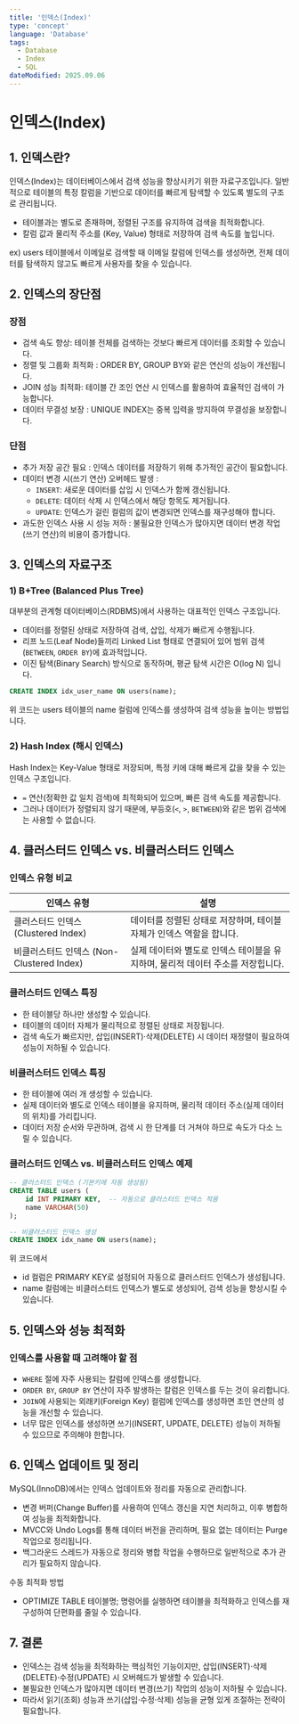 ```yaml
---
title: '인덱스(Index)'
type: 'concept'
language: 'Database'
tags:
  - Database
  - Index
  - SQL
dateModified: 2025.09.06
---
```



# 인덱스(Index) 

## 1. 인덱스란?
인덱스(Index)는 데이터베이스에서 검색 성능을 향상시키기 위한 자료구조입니다.
일반적으로 테이블의 특정 칼럼을 기반으로 데이터를 빠르게 탐색할 수 있도록 별도의 구조로 관리됩니다.

- 테이블과는 별도로 존재하며, 정렬된 구조를 유지하여 검색을 최적화합니다.
- 칼럼 값과 물리적 주소를 (Key, Value) 형태로 저장하여 검색 속도를 높입니다.

ex) users 테이블에서 이메일로 검색할 때 이메일 칼럼에 인덱스를 생성하면, 전체 데이터를 탐색하지 않고도 빠르게 사용자를 찾을 수 있습니다.

## 2. 인덱스의 장단점

### 장점
- 검색 속도 향상: 테이블 전체를 검색하는 것보다 빠르게 데이터를 조회할 수 있습니다.
- 정렬 및 그룹화 최적화 : ORDER BY, GROUP BY와 같은 연산의 성능이 개선됩니다.
- JOIN 성능 최적화: 테이블 간 조인 연산 시 인덱스를 활용하여 효율적인 검색이 가능합니다.
- 데이터 무결성 보장 : UNIQUE INDEX는 중복 입력을 방지하여 무결성을 보장합니다.

### 단점
- 추가 저장 공간 필요 : 인덱스 데이터를 저장하기 위해 추가적인 공간이 필요합니다.
- 데이터 변경 시(쓰기 연산) 오버헤드 발생 :  
  - `INSERT`: 새로운 데이터를 삽입 시 인덱스가 함께 갱신됩니다.
  - `DELETE`: 데이터 삭제 시 인덱스에서 해당 항목도 제거됩니다.
  - `UPDATE`: 인덱스가 걸린 컬럼의 값이 변경되면 인덱스를 재구성해야 합니다.
- 과도한 인덱스 사용 시 성능 저하 : 불필요한 인덱스가 많아지면 데이터 변경 작업(쓰기 연산)의 비용이 증가합니다.

## 3. 인덱스의 자료구조

### 1) B+Tree (Balanced Plus Tree)
대부분의 관계형 데이터베이스(RDBMS)에서 사용하는 대표적인 인덱스 구조입니다.
- 데이터를 정렬된 상태로 저장하여 검색, 삽입, 삭제가 빠르게 수행됩니다.
- 리프 노드(Leaf Node)들끼리 Linked List 형태로 연결되어 있어 범위 검색(`BETWEEN`, `ORDER BY`)에 효과적입니다.
- 이진 탐색(Binary Search) 방식으로 동작하며, 평균 탐색 시간은 O(log N) 입니다.

```sql
CREATE INDEX idx_user_name ON users(name);
```
위 코드는 users 테이블의 name 컬럼에 인덱스를 생성하여 검색 성능을 높이는 방법입니다.

### 2) Hash Index (해시 인덱스)

Hash Index는 Key-Value 형태로 저장되며, 특정 키에 대해 빠르게 값을 찾을 수 있는 인덱스 구조입니다.

- `=` 연산(정확한 값 일치 검색)에 최적화되어 있으며, 빠른 검색 속도를 제공합니다.
- 그러나 데이터가 정렬되지 않기 때문에, 부등호(`<`, `>`, `BETWEEN`)와 같은 범위 검색에는 사용할 수 없습니다.

## 4. 클러스터드 인덱스 vs. 비클러스터드 인덱스

### 인덱스 유형 비교

| 인덱스 유형 | 설명 |
|------------|--------------------------------------------------|
| 클러스터드 인덱스 (Clustered Index) | 데이터를 정렬된 상태로 저장하며, 테이블 자체가 인덱스 역할을 합니다. |
| 비클러스터드 인덱스 (Non-Clustered Index) | 실제 데이터와 별도로 인덱스 테이블을 유지하며, 물리적 데이터 주소를 저장힙니다. |

### 클러스터드 인덱스 특징
- 한 테이블당 하나만 생성할 수 있습니다.
- 테이블의 데이터 자체가 물리적으로 정렬된 상태로 저장됩니다.
- 검색 속도가 빠르지만, 삽입(INSERT)·삭제(DELETE) 시 데이터 재정렬이 필요하여 성능이 저하될 수 있습니다.

### 비클러스터드 인덱스 특징
- 한 테이블에 여러 개 생성할 수 있습니다.
- 실제 데이터와 별도로 인덱스 테이블을 유지하며, 물리적 데이터 주소(실제 데이터의 위치)를 가리킵니다.
- 데이터 저장 순서와 무관하며, 검색 시 한 단계를 더 거쳐야 하므로 속도가 다소 느릴 수 있습니다. 

### 클러스터드 인덱스 vs. 비클러스터드 인덱스 예제

```sql
-- 클러스터드 인덱스 (기본키에 자동 생성됨)
CREATE TABLE users (
    id INT PRIMARY KEY,  -- 자동으로 클러스터드 인덱스 적용
    name VARCHAR(50)
);
```

```sql
-- 비클러스터드 인덱스 생성
CREATE INDEX idx_name ON users(name);
```
위 코드에서
- id 컬럼은 PRIMARY KEY로 설정되어 자동으로 클러스터드 인덱스가 생성됩니다.
- name 컬럼에는 비클러스터드 인덱스가 별도로 생성되어, 검색 성능을 향상시킬 수 있습니다.

## 5. 인덱스와 성능 최적화

### 인덱스를 사용할 때 고려해야 할 점
- `WHERE` 절에 자주 사용되는 칼럼에 인덱스를 생성합니다.
- `ORDER BY`, `GROUP BY` 연산이 자주 발생하는 칼럼은 인덱스를 두는 것이 유리합니다.
- `JOIN`에 사용되는 외래키(Foreign Key) 컬럼에 인덱스를 생성하면 조인 연산의 성능을 개선할 수 있습니다.
- 너무 많은 인덱스를 생성하면 쓰기(INSERT, UPDATE, DELETE) 성능이 저하될 수 있으므로 주의해야 한합니다.

## 6. 인덱스 업데이트 및 정리

MySQL(InnoDB)에서는 인덱스 업데이트와 정리를 자동으로 관리합니다.
- 변경 버퍼(Change Buffer)를 사용하여 인덱스 갱신을 지연 처리하고, 이후 병합하여 성능을 최적화합니다.
- MVCC와 Undo Logs를 통해 데이터 버전을 관리하며, 필요 없는 데이터는 Purge 작업으로 정리됩니다.
- 백그라운드 스레드가 자동으로 정리와 병합 작업을 수행하므로 일반적으로 추가 관리가 필요하지 않습니다.

수동 최적화 방법
- OPTIMIZE TABLE 테이블명; 명령어를 실행하면 테이블을 최적화하고 인덱스를 재구성하여 단편화를 줄일 수 있습니다.

## 7. 결론

- 인덱스는 검색 성능을 최적화하는 핵심적인 기능이지만, 삽입(INSERT)·삭제(DELETE)·수정(UPDATE) 시 오버헤드가 발생할 수 있습니다.
- 불필요한 인덱스가 많아지면 데이터 변경(쓰기) 작업의 성능이 저하될 수 있습니다.
- 따라서 읽기(조회) 성능과 쓰기(삽입·수정·삭제) 성능을 균형 있게 조절하는 전략이 필요합니다.
